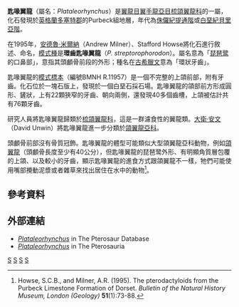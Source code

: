 {{Automatic taxobox
| taxon = Plataleorhynchus
| status = 
| fossil_range = [[侏儸紀|侏儸紀]]晚期或[[白堊紀|白堊紀]]早期
| image = Plataleorhynchus.jpg
| image_caption = 
| authority = Howse and Milner, 1995
| type_species = '''環齒匙喙翼龍<br>''Plataleorhynchus streptorophorodon'''''
| type_species_authority = Howse and Milner, 1995
}}
'''匙喙翼龍'''（屬名：''Plataleorhynchus''）是[[翼龍目|翼龍目]][[翼手龍亞目|翼手龍亞目]][[梳頜翼龍科|梳頜翼龍科]]的一屬，化石發現於[[英格蘭|英格蘭]][[多塞特郡|多塞特郡]]的Purbeck組地層，年代為[[侏儸紀|侏儸紀]][[提通階|提通階]]或[[白堊紀|白堊紀]][[貝里亞階|貝里亞階]]。

在1995年，[[安德魯·米爾納|安德魯·米爾納]]（Andrew Milner）、Stafford Howse將化石進行敘述、命名，[[模式種|模式種]]是'''環齒匙喙翼龍'''（''P. streptorophorodon''）。屬名意為「[[琵琶鹭|琵琶鹭]]的口鼻部」，意指其頭顱骨前段的外形；種名在[[古希臘文|古希臘文]]意為「環狀牙齒」。

匙喙翼龍的[[模式標本|模式標本]]（編號BMNH R.11957）是一個不完整的上頜前部，附有牙齒。化石位於一塊石版上，發現於一個白堊石採石場。匙喙翼龍的頜部前方形成圓形、鏟狀，上有22顆狹窄的牙齒、朝向兩側，還發現40多個齒槽，上頜被估計共有76顆牙齒。

研究人員將匙喙翼龍歸類於[[梳頜翼龍科|梳頜翼龍科]]，這是一群濾食性的翼龍類。[[大衛·安文|大衛·安文]]（David Unwin）將匙喙翼龍進一步分類於[[頜翼龍亞科|頜翼龍亞科]]。

頭顱骨前部沒有骨質冠飾。匙喙翼龍的體型可能類似大型頜翼龍亞科動物，例如[[頜翼龍|頜翼龍]]（頭顱骨長度至少有40公分），但匙喙翼龍的琵琶鹭外形、有明顯角質層包覆的上頜、以及較小的牙齒，顯示匙喙翼龍的進食方式跟頜翼龍不一樣，牠們可能使用嘴部攪動泥漿或者雜草來找出居住在水中的動物<ref name=HW95>Howse, S.C.B., and Milner, A.R. (1995). The pterodactyloids from the Purbeck Limestone Formation of Dorset. ''Bulletin of the Natural History Museum, London (Geology)'' '''51'''(1):73-88.</ref>。

==參考資料==
{{reflist}}

==外部連結==
*[https://web.archive.org/web/20070930155208/http://www.pterosaur.co.uk/species/UJP/unclass/plataleorhynchus.htm ''Plataleorhynchus''] in The Pterosaur Database
*[https://web.archive.org/web/20070923154310/http://archosauria.org/pterosauria/taxonomy/genera/plataleorhynchus.html ''Plataleorhynchus''] in The Pterosauria
{{翼龍目|Ar.}}
{{Taxonbar|from=Q988142}}

[[Category:梳頜翼龍超科|S]]
[[Category:侏羅紀翼龍類|S]]
[[Category:白堊紀翼龍類|S]]
[[Category:1995年描述的分类群|S]]